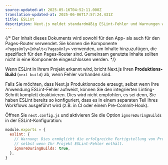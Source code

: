 ```yaml
---
source-updated-at: 2025-05-16T04:52:11.000Z
translation-updated-at: 2025-06-06T17:57:24.431Z
title: ESLint
description: Next.js meldet standardmäßig ESLint-Fehler und Warnungen während des Builds. Hier erfahren Sie, wie Sie dieses Verhalten deaktivieren können.
---
```


{/* Der Inhalt dieses Dokuments wird sowohl für den App- als auch für den Pages-Router verwendet. Sie können die Komponente `<PagesOnly>Inhalt</PagesOnly>` verwenden, um Inhalte hinzuzufügen, die spezifisch für den Pages-Router sind. Gemeinsam genutzte Inhalte sollten nicht in eine Komponente eingeschlossen werden. */}

Wenn ESLint in Ihrem Projekt erkannt wird, bricht Next.js Ihren **Produktions-Build** (`next build`) ab, wenn Fehler vorhanden sind.

Falls Sie möchten, dass Next.js Produktionscode erzeugt, selbst wenn Ihre Anwendung ESLint-Fehler aufweist, können Sie den integrierten Linting-Schritt komplett deaktivieren. Dies wird nicht empfohlen, es sei denn, Sie haben ESLint bereits so konfiguriert, dass es in einem separaten Teil Ihres Workflows ausgeführt wird (z.B. in CI oder einem Pre-Commit-Hook).

Öffnen Sie `next.config.js` und aktivieren Sie die Option `ignoreDuringBuilds` in der ESLint-Konfiguration:

```js filename="next.config.js"
module.exports = {
  eslint: {
    // Warnung: Dies ermöglicht die erfolgreiche Fertigstellung von Produktions-Builds,
    // selbst wenn Ihr Projekt ESLint-Fehler enthält.
    ignoreDuringBuilds: true,
  },
}
```